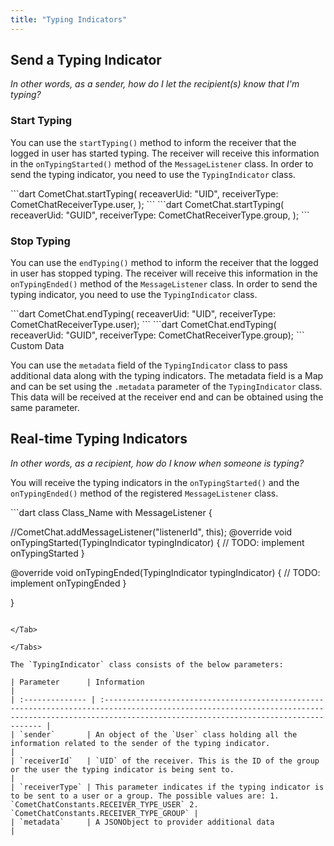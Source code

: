 ```yaml
---
title: "Typing Indicators"
---
```




## Send a Typing Indicator

*In other words, as a sender, how do I let the recipient(s) know that I'm typing?*

### Start Typing

You can use the `startTyping()` method to inform the receiver that the logged in user has started typing. The receiver will receive this information in the `onTypingStarted()` method of the `MessageListener` class. In order to send the typing indicator, you need to use the `TypingIndicator` class.

<Tabs>
<Tab title="Dart (Start Typing User)">
```dart
CometChat.startTyping(
          receaverUid: "UID",
          receiverType: CometChatReceiverType.user,
      ); 
```

</Tab>

<Tab title="Dart (Start Typing Group)">
```dart
CometChat.startTyping(
          receaverUid: "GUID",
          receiverType: CometChatReceiverType.group,
      );
```

</Tab>

</Tabs>

### Stop Typing

You can use the `endTyping()` method to inform the receiver that the logged in user has stopped typing. The receiver will receive this information in the `onTypingEnded()` method of the `MessageListener` class. In order to send the typing indicator, you need to use the `TypingIndicator` class.

<Tabs>
<Tab title="Dart (End Typing User)">
```dart
CometChat.endTyping(
          receaverUid: "UID",
          receiverType: CometChatReceiverType.user);
```

</Tab>

<Tab title="Dart (End Typing Group)">
```dart
CometChat.endTyping(
          receaverUid: "GUID",
          receiverType: CometChatReceiverType.group);
```

</Tab>

</Tabs>

<Note>
Custom Data

You can use the `metadata` field of the `TypingIndicator` class to pass additional data along with the typing indicators. The metadata field is a Map and can be set using the `.metadata` parameter of the `TypingIndicator` class. This data will be received at the receiver end and can be obtained using the same parameter.

</Note>

## Real-time Typing Indicators

*In other words, as a recipient, how do I know when someone is typing?*

You will receive the typing indicators in the `onTypingStarted()` and the `onTypingEnded()` method of the registered `MessageListener` class.

<Tabs>
<Tab title="Dart">
```dart
class Class_Name  with MessageListener {

//CometChat.addMessageListener("listenerId", this);
@override
void onTypingStarted(TypingIndicator typingIndicator) {
  // TODO: implement onTypingStarted
}

@override
void onTypingEnded(TypingIndicator typingIndicator) {
  // TODO: implement onTypingEnded
}


}
```

</Tab>

</Tabs>

The `TypingIndicator` class consists of the below parameters:

| Parameter      | Information                                                                                                                                                                                          |
| :-------------- | :---------------------------------------------------------------------------------------------------------------------------------------------------------------------------------------------------- |
| `sender`       | An object of the `User` class holding all the information related to the sender of the typing indicator.                                                                                             |
| `receiverId`   | `UID` of the receiver. This is the ID of the group or the user the typing indicator is being sent to.                                                                                                |
| `receiverType` | This parameter indicates if the typing indicator is to be sent to a user or a group. The possible values are: 1. `CometChatConstants.RECEIVER_TYPE_USER` 2. `CometChatConstants.RECEIVER_TYPE_GROUP` |
| `metadata`     | A JSONObject to provider additional data                                                                                                                                                             |
